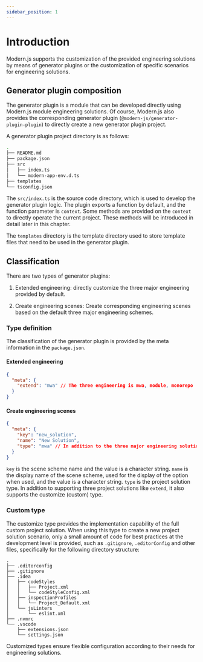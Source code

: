 ```yaml
---
sidebar_position: 1
---
```


# Introduction

Modern.js supports the customization of the provided engineering solutions by means of generator plugins or the customization of specific scenarios for engineering solutions.

## Generator plugin composition

The generator plugin is a module that can be developed directly using Modern.js module engineering solutions. Of course, Modern.js also provides the corresponding generator plugin (`@modern-js/generator-plugin-plugin`) to directly create a new generator plugin project.

A generator plugin project directory is as follows:

```bash
.
├── README.md
├── package.json
├── src
│   ├── index.ts
│   └── modern-app-env.d.ts
├── templates
└── tsconfig.json
```

The `src/index.ts` is the source code directory, which is used to develop the generator plugin logic. The plugin exports a function by default, and the function parameter is `context`. Some methods are provided on the `context` to directly operate the current project. These methods will be introduced in detail later in this chapter.

The `templates` directory is the template directory used to store template files that need to be used in the generator plugin.

## Classification

There are two types of generator plugins:

1. Extended engineering: directly customize the three major engineering provided by default.

2. Create engineering scenes: Create corresponding engineering scenes based on the default three major engineering schemes.

### Type definition

The classification of the generator plugin is provided by the meta information in the `package.json`.

#### Extended engineering

```json
{
  "meta": {
    "extend": "mwa" // The three engineering is mwa, module, monorepo
  }
}
```

#### Create engineering scenes

```json
{
  "meta": {
    "key": "new_solution",
    "name": "New Solution",
    "type": "mwa" // In addition to the three major engineering solutions, the type here also supports the customize (custom) type
  }
}
```

`key` is the scene scheme name and the value is a character string.
`name` is the display name of the scene scheme, used for the display of the option when used, and the value is a character string.
`type` is the project solution type. In addition to supporting three project solutions like `extend`, it also supports the customize (custom) type.

### Custom type

The customize type provides the implementation capability of the full custom project solution. When using this type to create a new project solution scenario, only a small amount of code for best practices at the development level is provided, such as `.gitignore`, `.editorConfig` and other files, specifically for the following directory structure:

```
.
├── .editorconfig
├── .gitignore
├── .idea
│   ├── codeStyles
│   │   ├── Project.xml
│   │   └── codeStyleConfig.xml
│   ├── inspectionProfiles
│   │   └── Project_Default.xml
│   └── jsLinters
│       └── eslint.xml
├── .nvmrc
└── .vscode
    ├── extensions.json
    └── settings.json
```

Customized types ensure flexible configuration according to their needs for engineering solutions.
